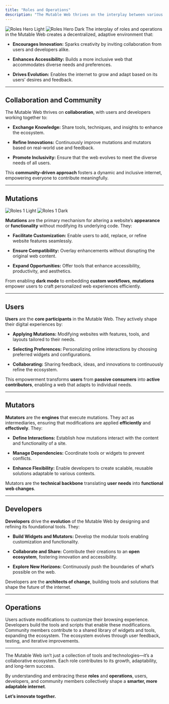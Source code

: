 ```yaml
---
title: "Roles and Operations"
description: "The Mutable Web thrives on the interplay between various roles and operations, which collectively drive its functionality and adaptability. This decentralized ecosystem empowers users and developers to collaborate, customize, and innovate, making the web more dynamic and user-centric. Let’s dive into the key roles and operations that make this ecosystem work."
---
```


<img alt="Roles Hero Light" class="block dark:hidden" src="/images/roles-light.png" />

<img alt="Roles Hero Dark" class="hidden dark:block" src="/images/roles-dark.png" />

<Tip>
  The interplay of roles and operations in the Mutable Web creates a decentralized, adaptive environment that:

  * **Encourages Innovation:** Sparks creativity by inviting collaboration from users and developers alike.

  * **Enhances Accessibility:** Builds a more inclusive web that accommodates diverse needs and preferences.

  * **Drives Evolution:** Enables the internet to grow and adapt based on its users’ desires and feedback.
</Tip>

***

## Collaboration and Community

The Mutable Web thrives on **collaboration**, with users and developers working together to:

* **Exchange Knowledge:** Share tools, techniques, and insights to enhance the ecosystem.

* **Refine Innovations:** Continuously improve mutations and mutators based on real-world use and feedback.

* **Promote Inclusivity:** Ensure that the web evolves to meet the diverse needs of all users.

This **community-driven approach** fosters a dynamic and inclusive internet, empowering everyone to contribute meaningfully.

***

## Mutations

<img alt="Roles 1 Light" class="block dark:hidden" src="/images/roles-1-light.png" />

<img alt="Roles 1 Dark" class="hidden dark:block" src="/images/roles-1-dark.png" />

**Mutations** are the primary mechanism for altering a website’s **appearance** or **functionality** without modifying its underlying code. They:

* **Facilitate Customization:** Enable users to add, replace, or refine website features seamlessly.

* **Ensure Compatibility:** Overlay enhancements without disrupting the original web content.

* **Expand Opportunities:** Offer tools that enhance accessibility, productivity, and aesthetics.

From enabling **dark mode** to embedding **custom workflows**, **mutations** empower users to craft personalized web experiences efficiently.

***

## Users

**Users** are the **core participants** in the Mutable Web. They actively shape their digital experiences by:

* **Applying Mutations:** Modifying websites with features, tools, and layouts tailored to their needs.

* **Selecting Preferences:** Personalizing online interactions by choosing preferred widgets and configurations.

* **Collaborating:** Sharing feedback, ideas, and innovations to continuously refine the ecosystem.

This empowerment transforms **users** from **passive consumers** into **active contributors**, enabling a web that adapts to individual needs.

***

## Mutators

**Mutators** are the **engines** that execute mutations. They act as intermediaries, ensuring that modifications are applied **efficiently** and **effectively**. They:

* **Define Interactions:** Establish how mutations interact with the content and functionality of a site.

* **Manage Dependencies:** Coordinate tools or widgets to prevent conflicts.

* **Enhance Flexibility:** Enable developers to create scalable, reusable solutions adaptable to various contexts.

Mutators are the **technical backbone** translating **user needs** into **functional web changes**.

***

## Developers

**Developers** drive the **evolution** of the Mutable Web by designing and refining its foundational tools. They:

* **Build Widgets and Mutators:** Develop the modular tools enabling customization and functionality.

* **Collaborate and Share:** Contribute their creations to an **open ecosystem**, fostering innovation and accessibility.

* **Explore New Horizons:** Continuously push the boundaries of what’s possible on the web.

Developers are the **architects of change**, building tools and solutions that shape the future of the internet.

***

## Operations

<Steps>
  <Step title="Applying Mutations">
    Users activate modifications to customize their browsing experience.
  </Step>

  <Step title="Creating Mutators">
    Developers build the tools and scripts that enable these modifications.
  </Step>

  <Step title="Sharing Innovations">
    Community members contribute to a shared library of widgets and tools, expanding the ecosystem.
  </Step>

  <Step title="Continuous Refinement">
    The ecosystem evolves through user feedback, testing, and iterative improvements.
  </Step>
</Steps>

***

<Tip>
  The Mutable Web isn’t just a collection of tools and technologies—it’s a collaborative ecosystem. Each role contributes to its growth, adaptability, and long-term success.
</Tip>

By understanding and embracing these **roles** and **operations**, users, developers, and community members collectively shape a **smarter, more adaptable internet**.

**Let’s innovate together.**
